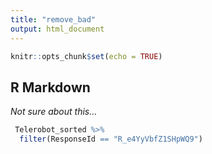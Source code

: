 ```yaml
---
title: "remove_bad"
output: html_document
---
```


```r
knitr::opts_chunk$set(echo = TRUE)
```

## R Markdown

_Not sure about this..._
```r
 Telerobot_sorted %>% 
  filter(ResponseId == "R_e4YyVbfZ1SHpWQ9")
```